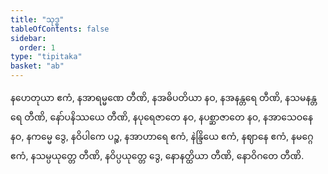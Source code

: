 ```yaml
---
title: "သုဒ္ဓ"
tableOfContents: false
sidebar:
  order: 1
type: "tipitaka"
basket: "ab"
---
```



<DynamicBreadcrumb />

<Division number="201">

<Paragraph number="4523">
နဟေတုယာ ဧကံ, နအာရမ္မဏေ တီဏိ, နအဓိပတိယာ နဝ, နအနန္တရေ တီဏိ, နသမနန္တရေ တီဏိ, နော်ပနိဿယေ တီဏိ, နပုရေဇာတေ နဝ, နပစ္ဆာဇာတေ နဝ, နအာသေဝနေ နဝ, နကမ္မေ ဒွေ, နဝိပါကေ ပဉ္စ, နအာဟာရေ ဧကံ, နဲန္ဒြိယေ ဧကံ, နဈာနေ ဧကံ, နမဂ္ဂေ ဧကံ, နသမ္ပယုတ္တေ တီဏိ, နဝိပ္ပယုတ္တေ ဒွေ, နောနတ္ထိယာ တီဏိ, နောဝိဂတေ တီဏိ.
</Paragraph>
</Division>